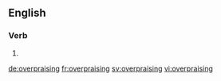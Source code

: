 ==English==

===Verb===
{{head|en|present participle}}

# {{present participle of|overpraise|lang=en|nocat=1}}

[[de:overpraising]]
[[fr:overpraising]]
[[sv:overpraising]]
[[vi:overpraising]]